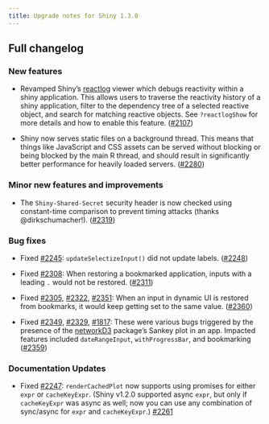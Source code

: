 ```yaml
---
title: Upgrade notes for Shiny 1.3.0
---
```


## Full changelog

### New features

* Revamped Shiny's [reactlog](https://github.com/rstudio/reactlog) viewer which debugs reactivity within a shiny application.  This allows users to traverse the reactivity history of a shiny application, filter to the dependency tree of a selected reactive object, and search for matching reactive objects.  See `?reactlogShow` for more details and how to enable this feature. ([#2107](https://github.com/rstudio/shiny/pull/2107))

* Shiny now serves static files on a background thread. This means that things like JavaScript and CSS assets can be served without blocking or being blocked by the main R thread, and should result in significantly better performance for heavily loaded servers. ([#2280](https://github.com/rstudio/shiny/pull/2280))

### Minor new features and improvements

* The `Shiny-Shared-Secret` security header is now checked using constant-time comparison to prevent timing attacks (thanks @dirkschumacher!). ([#2319](https://github.com/rstudio/shiny/pull/2319))

### Bug fixes

* Fixed [#2245](https://github.com/rstudio/shiny/issues/2245): `updateSelectizeInput()` did not update labels. ([#2248](https://github.com/rstudio/shiny/pull/2248))

* Fixed [#2308](https://github.com/rstudio/shiny/issues/2308): When restoring a bookmarked application, inputs with a leading `.` would not be restored. ([#2311](https://github.com/rstudio/shiny/pull/2311))

* Fixed [#2305](https://github.com/rstudio/shiny/issues/2305), [#2322](https://github.com/rstudio/shiny/issues/2322), [#2351](https://github.com/rstudio/shiny/issues/2351): When an input in dynamic UI is restored from bookmarks, it would keep getting set to the same value. ([#2360](https://github.com/rstudio/shiny/pull/2360))

* Fixed [#2349](https://github.com/rstudio/shiny/issues/2349), [#2329](https://github.com/rstudio/shiny/issues/2329), [#1817](https://github.com/rstudio/shiny/issues/1817): These were various bugs triggered by the presence of the [networkD3](https://christophergandrud.github.io/networkD3/) package's Sankey plot in an app. Impacted features included `dateRangeInput`, `withProgressBar`, and bookmarking ([#2359](https://github.com/rstudio/shiny/pull/2359))

### Documentation Updates

* Fixed [#2247](https://github.com/rstudio/shiny/issues/2247): `renderCachedPlot` now supports using promises for either `expr` or `cacheKeyExpr`. (Shiny v1.2.0 supported async `expr`, but only if `cacheKeyExpr` was async as well; now you can use any combination of sync/async for `expr` and `cacheKeyExpr`.) [#2261](https://github.com/rstudio/shiny/pull/2261)
